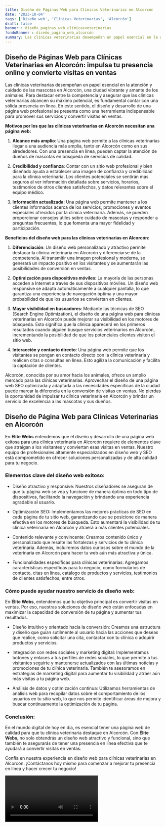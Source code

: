```yaml
---
title: Diseño de Páginas Web para Clínicas Veterinarias en Alcorcón
date: '2023-10-04'
tags: ['Diseño web', 'Clínicas Veterinarias', 'Alcorcón']
draft: false
banner : diseño_paginas_web_clínicasveterinarias
fondoBanner : diseño_pagina_web_alcorcón
summary: Las clínicas veterinarias desempeñan un papel esencial en la atención y cuidado de las mascotas en Alcorcón, una ciudad vibrante y amante de los animales. Para destacar entre la competencia y asegurar que las clínicas veterinarias alcancen su máximo potencial, es fundamental contar con una sólida presencia en línea. En este sentido, el diseño y desarrollo de una página web profesional se presenta como una herramienta indispensable para promover sus servicios y convertir visitas en ventas.
---
```


## **Diseño de Páginas Web para Clínicas Veterinarias en Alcorcón: impulsa tu presencia online y convierte visitas en ventas**

Las clínicas veterinarias desempeñan un papel esencial en la atención y cuidado de las mascotas en Alcorcón, una ciudad vibrante y amante de los animales. Para destacar entre la competencia y asegurar que las clínicas veterinarias alcancen su máximo potencial, es fundamental contar con una sólida presencia en línea. En este sentido, el diseño y desarrollo de una página web profesional se presenta como una herramienta indispensable para promover sus servicios y convertir visitas en ventas.

**Motivos por los que las clínicas veterinarias en Alcorcón necesitan una página web:**

1. **Alcance más amplio**: Una página web permite a las clínicas veterinarias llegar a una audiencia más amplia, tanto en Alcorcón como en sus alrededores. Con una presencia en línea, pueden captar la atención de dueños de mascotas en búsqueda de servicios de calidad.

2. **Credibilidad y confianza**: Contar con un sitio web profesional y bien diseñado ayuda a establecer una imagen de confianza y credibilidad para la clínica veterinaria. Los clientes potenciales se sentirán más seguros al ver información detallada sobre servicios, horarios, testimonios de otros clientes satisfechos, y datos relevantes sobre el equipo médico.

3. **Información actualizada**: Una página web permite mantener a los clientes informados acerca de los servicios, promociones y eventos especiales ofrecidos por la clínica veterinaria. Además, se pueden proporcionar consejos útiles sobre cuidado de mascotas y responder a preguntas frecuentes, lo que fomenta una mayor fidelidad y participación.

**Beneficios del diseño web para las clínicas veterinarias en Alcorcón:**

1. **Diferenciación**: Un diseño web personalizado y atractivo permite destacar la clínica veterinaria en Alcorcón y diferenciarse de la competencia. Al transmitir una imagen profesional y moderna, se generará un impacto positivo en los visitantes y se aumentarán las posibilidades de conversión en ventas.

2. **Optimización para dispositivos móviles**: La mayoría de las personas acceden a Internet a través de sus dispositivos móviles. Un diseño web responsive se adapta automáticamente a cualquier pantalla, lo que garantiza una experiencia de navegación óptima y una mayor probabilidad de que los usuarios se conviertan en clientes.

3. **Mayor visibilidad en buscadores**: Mediante las técnicas de SEO (Search Engine Optimization), el diseño de una página web para clínicas veterinarias en Alcorcón puede mejorar su visibilidad en los motores de búsqueda. Esto significa que la clínica aparecerá en los primeros resultados cuando alguien busque servicios veterinarios en Alcorcón, incrementando la posibilidad de que los potenciales clientes visiten el sitio web.

4. **Interacción y contacto directo**: Una página web permite que los visitantes se pongan en contacto directo con la clínica veterinaria y realicen citas o consultas en línea. Esto agiliza la comunicación y facilita la captación de clientes.

Alcorcón, conocida por su amor hacia los animales, ofrece un amplio mercado para las clínicas veterinarias. Aprovechar el diseño de una página web SEO optimizada y adaptada a las necesidades específicas de la ciudad puede marcar la diferencia en la conversión de visitas en ventas. No pierdas la oportunidad de impulsar tu clínica veterinaria en Alcorcón y brindar un servicio de excelencia a las mascotas y sus dueños.

<GifSeo />

<Cta />

## Diseño de Página Web para Clínicas Veterinarias en Alcorcón

En **Élite Webs** entendemos que el diseño y desarrollo de una página web exitosa para una clínica veterinaria en Alcorcón requiere de elementos clave que atraigan a los visitantes y conviertan esas visitas en ventas. Nuestro equipo de profesionales altamente especializados en diseño web y SEO está comprometido en ofrecer soluciones personalizadas y de alta calidad para tu negocio. 

### Elementos clave del diseño web exitoso:

- Diseño atractivo y responsive: Nuestros diseñadores se aseguran de que tu página web se vea y funcione de manera óptima en todo tipo de dispositivos, facilitando la navegación y brindando una experiencia agradable al usuario.

- Optimización SEO: Implementamos las mejores prácticas de SEO en cada página de tu sitio web, garantizando que se posicione de manera efectiva en los motores de búsqueda. Esto aumentará la visibilidad de tu clínica veterinaria en Alcorcón y atraerá a más clientes potenciales.

- Contenido relevante y convincente: Creamos contenido único y personalizado que resalte las fortalezas y servicios de tu clínica veterinaria. Además, incluiremos datos curiosos sobre el mundo de la veterinaria en Alcorcón para hacer tu web aún más atractiva y única.

- Funcionalidades específicas para clínicas veterinarias: Agregamos características específicas para tu negocio, como formularios de contacto, citas en línea, catálogo de productos y servicios, testimonios de clientes satisfechos, entre otros.

### Cómo puede ayudar nuestro servicio de diseño web:

En **Élite Webs**, entendemos que tu objetivo principal es convertir visitas en ventas. Por eso, nuestras soluciones de diseño web están enfocadas en maximizar la capacidad de conversión de tu página y aumentar tus resultados.

- Diseño intuitivo y orientado hacia la conversión: Creamos una estructura y diseño que guían sutilmente al usuario hacia las acciones que deseas que realice, como solicitar una cita, contactar con tu clínica o adquirir productos y servicios.

- Integración con redes sociales y marketing digital: Implementamos botones y enlaces a tus perfiles de redes sociales, lo que permite a tus visitantes seguirte y mantenerse actualizados con las últimas noticias y promociones de tu clínica veterinaria. También te asesoramos en estrategias de marketing digital para aumentar tu visibilidad y atraer aún más visitas a tu página web.

- Análisis de datos y optimización continua: Utilizamos herramientas de análisis web para recopilar datos sobre el comportamiento de los usuarios en tu sitio web, lo que nos permite identificar áreas de mejora y buscar continuamente la optimización de tu página.

### Conclusión:

En el mundo digital de hoy en día, es esencial tener una página web de calidad para que tu clínica veterinaria destaque en Alcorcón. Con **Élite Webs**, no solo obtendrás un diseño web atractivo y funcional, sino que también te asegurarás de tener una presencia en línea efectiva que te ayudará a convertir visitas en ventas.

Confía en nuestra experiencia en diseño web para clínicas veterinarias en Alcorcón. ¡Contáctanos hoy mismo para comenzar a mejorar tu presencia en línea y hacer crecer tu negocio!

<Video />

<CtaBot job='Clínicas Veterinarias' city='Alcorcón'/>

<Gmaps query='Alcorcón+españa+maps' />